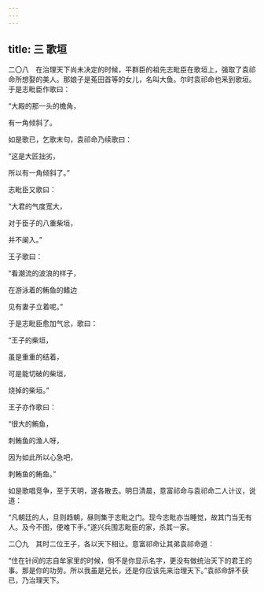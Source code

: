 ```yaml
---
---
---
```

title: 三 歌垣
---




二〇八　在治理天下尚未决定的时候，平群臣的祖先志毗臣在歌垣上，强取了袁祁命所想娶的美人。那娘子是菟田首等的女儿，名叫大鱼。尔时袁祁命也釆到歌垣。于是志毗臣作歌曰：

“大殿的那一头的檐角，

有一角倾斜了。

如是歌已，乞歌末句，袁祁命乃续歌曰：

“这是大匠拙劣，

所以有一角倾斜了。”

志毗臣又歌曰：

“大君的气度宽大，

对于臣子的八重柴垣，

并不阑入。”

王子歌曰：

“看潮流的波浪的样子，

在游泳着的鲔鱼的鳍边

见有妻子立着呢。”

于是志毗臣愈加气忿，歌曰：

“王子的柴垣，

虽是重重的结着，

可是能切破的柴垣，

烧掉的柴垣。”

王子亦作歌曰：

“很大的鲔鱼，

刺鲔鱼的渔人呀，

因为如此所以心急吧，

刺鲔鱼的鲔鱼。”

如是歌唱竞争，至于天明，遂各散去。明日清晨，意富祁命与袁祁命二人计议，说道：

“凡朝廷的人，旦则趋朝，昼则集于志毗之门。现今志毗亦当睡觉，故其门当无有人。及今不图，便难下手。”遂兴兵围志毗臣的家，杀其一家。

二〇九　其时二位王子，各以天下相让。意富祁命让其弟袁祁命道：

“住在针间的志自牟家里的时候，倘不是你显示名字，更没有做统治天下的君王的事。那是你的功劳。所以我虽是兄长，还是你应该先来治理天下。”袁祁命辞不获已，乃治理天下。
